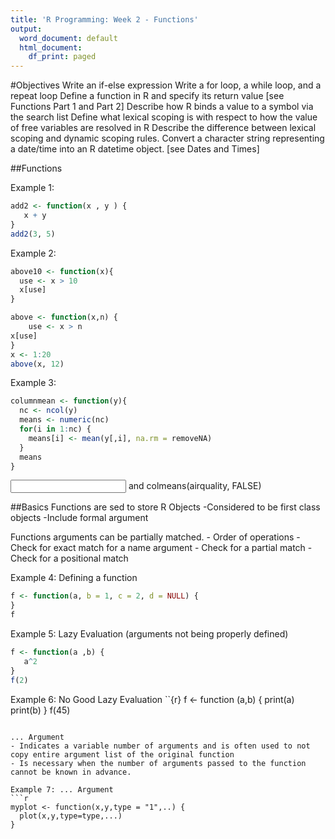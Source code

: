 ```yaml
---
title: 'R Programming: Week 2 - Functions'
output:
  word_document: default
  html_document:
    df_print: paged
---
```

#Objectives
Write an if-else expression
Write a for loop, a while loop, and a repeat loop
Define a function in R and specify its return value [see Functions Part 1 and Part 2]
Describe how R binds a value to a symbol via the search list
Define what lexical scoping is with respect to how the value of free variables are resolved in R
Describe the difference between lexical scoping and dynamic scoping rules. 
Convert a character string representing a date/time into an R datetime object. [see Dates and Times]


##Functions

Example 1: 
```r
add2 <- function(x , y ) {
   x + y
}
add2(3, 5)
```

Example 2:
```r
above10 <- function(x){ 
  use <- x > 10
  x[use]
}

above <- function(x,n) { 
    use <- x > n
x[use]
}
x <- 1:20
above(x, 12)
```

Example 3:
```r
columnmean <- function(y){
  nc <- ncol(y)
  means <- numeric(nc)
  for(i in 1:nc) {
    means[i] <- mean(y[,i], na.rm = removeNA)
  }
  means
}
```
<input dataset/> and colmeans(airquality, FALSE)

##Basics
Functions are sed to store R Objects
  -Considered to be first class objects
  -Include formal argument
 
 Functions arguments can be partially matched.
  - Order of operations 
    - Check for exact match for a name argument
    - Check for a partial match
    - Check for a positional match
    
    
Example 4: Defining a function
```r
f <- function(a, b = 1, c = 2, d = NULL) {
}
f
```

Example 5: Lazy Evaluation (arguments not being properly defined)
```r
f <- function(a ,b) {
   a^2
}
f(2)
```

Example 6: No Good Lazy Evaluation
``{r}
f <- function (a,b) {
  print(a)
  print(b)
}
f(45)
```

... Argument
- Indicates a variable number of arguments and is often used to not copy entire argument list of the original function
- Is necessary when the number of arguments passed to the function cannot be known in advance.

Example 7: ... Argument
```r
myplot <- function(x,y,type = "1",..) {
  plot(x,y,type=type,...)
}

```